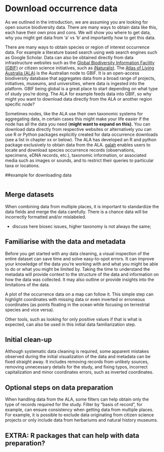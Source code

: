 # Download occurrence data {#sec-download-data}

As we outlined in the introduction, we are assuming you are looking for open source biodiversity data. There are many ways to obtain data like this, each have their own pros and cons. We will show you where to get data, why you might get data from 'a' vs 'b' and importantly how to get this data.

There are many ways to obtain species or region of interest occurrence data. For example a literature based search using web search engines such as Google Scholar. Data can also be obtained directly from data infrastructure websites such as the [Global Biodiversity Information Facility (GBIF)](https://www.gbif.org/) or citizen science initiatives, such as [iNaturalist](https://www.inaturalist.org/). The [Atlas of Living Australia (ALA)](www.ala.org.au) is the Australian node to GBIF. It is an open-access biodiversity database that aggregates data from a broad range of projects, initiatives, museums, and universities, where data is ingested into the platform. GBIF being global is a great place to start depending on what type of study you're doing. The ALA for example feeds data into GBIF, so why might you want to download data directly from the ALA or another region specific node?

Sometimes nodes, like the ALA use their own taxonomic systems for aggregating data, in certain cases this might make your life easier if the node has all the data you need (**might want to expand on this).** You can download data directly from respective websites or alternatively you can use R or Python packages explicitly created for data occurrence downloads (see a list in chapter xx or below). The ALA has developed an R and python package exclusively to obtain data from the ALA. [galah](https://galah.ala.org.au/) enables users to locate and download species occurrence records (observations, specimens, eDNA records, etc.), taxonomic information, or associated media such as images or sounds, and to restrict their queries to particular taxa or locations.

##example for downloading data

```r

```

## Merge datasets

When combining data from multiple places, it is important to standardize the data fields and merge the data carefully. There is a chance data will be incorrectly formatted and/or mislabeled.

-   discuss here biosec issues, higher taxonomy is not always the same;

## Familiarise with the data and metadata

Before you get started with any data cleaning, a visual inspection of the entire dataset can save time and solve easy-to-spot errors. It can improve your knowledge of the data you're working with and what you might be able to do or what you might be limited by. Taking the time to understand the metadata will provide context to the structure of the data and information on how the data was collected. It may also outline or provide insights into the limitations of the data.

A plot of the occurrence data on a map can follow it. This simple step can highlight coordinates with missing data or even inverted or erroneous coordinates (as points floating in the ocean while focusing on terrestrial species and vice versa).

Other tools, such as looking for only positive values if that is what is expected, can also be used in this initial data familiarization step.

## Initial clean-up

Although systematic data cleaning is required, some apparent mistakes observed during the initial visualization of the data and metadata can be fixed straight away. It includes removing records from unlikely sources, removing unnecessary details for the study, and fixing typos, incorrect capitalization and minor coordinates errors, such as inverted coordinates.

## Optional steps on data preparation

When handling data from the ALA, some filters can help obtain only the type of records required for the study. Filter by "basis of record", for example, can ensure consistency when getting data from multiple places. For example, it is possible to exclude data originating from citizen science projects or only include data from herbariums and natural history museums.

## EXTRA: R packages that can help with data preparation?
